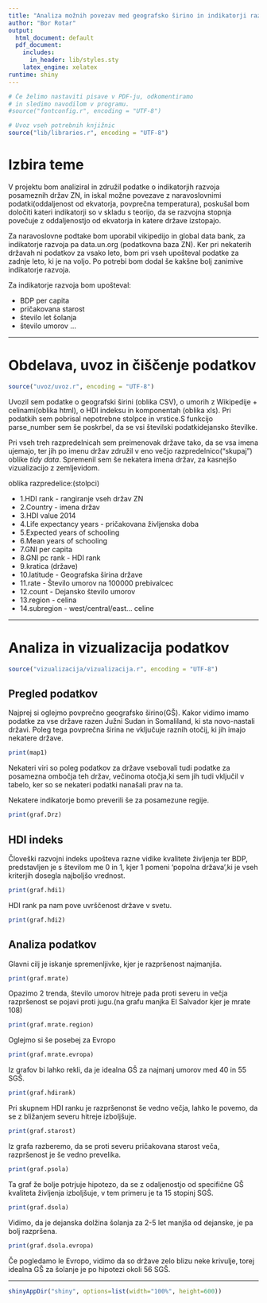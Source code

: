 ---
title: "Analiza možnih povezav med geografsko širino in indikatorji razvoja"
author: "Bor Rotar"
output:
  html_document: default
  pdf_document:
    includes:
      in_header: lib/styles.sty
    latex_engine: xelatex
runtime: shiny
---

```{r setup, echo=FALSE, results='hide', message=FALSE}
# Če želimo nastaviti pisave v PDF-ju, odkomentiramo
# in sledimo navodilom v programu.
#source("fontconfig.r", encoding = "UTF-8")

# Uvoz vseh potrebnih knjižnic
source("lib/libraries.r", encoding = "UTF-8")
```

# Izbira teme

V projektu bom analiziral in združil podatke o indikatorjih razvoja posameznih držav ZN, in iskal možne povezave z naravoslovnimi podatki(oddaljenost od ekvatorja, povprečna temperatura), poskušal bom določiti kateri indikatorji so v skladu s teorijo, da se razvojna stopnja povečuje z oddaljenostjo od ekvatorja in katere države izstopajo. 


Za naravoslovne podtake bom uporabil vikipedijo in global data bank, za indikatorje razvoja pa data.un.org (podatkovna baza ZN).
Ker pri nekaterih državah ni podatkov za vsako leto, bom pri vseh upošteval podatke za zadnje leto, ki je na voljo. Po potrebi bom dodal še kakšne bolj zanimive indikatorje razvoja.

Za indikatorje razvoja bom upošteval:

* BDP per capita
* pričakovana starost
* število let šolanja
* število umorov
 ...

***

# Obdelava, uvoz in čiščenje podatkov

```{r uvoz, echo=FALSE, message=FALSE}
source("uvoz/uvoz.r", encoding = "UTF-8")
```

Uvozil sem podatke o geografski širini (oblika CSV), o umorih z Wikipedije + celinami(oblika html), o HDI indeksu in komponentah (oblika xls). Pri podatkih sem pobrisal nepotrebne stolpce in vrstice.S funkcijo parse_number sem še poskrbel, da se vsi številski podatkidejansko številke.

Pri vseh treh razpredelnicah sem preimenovak države tako, da se vsa imena ujemajo, ter jih po imenu držav združil v eno večjo razpredelnico("skupaj") oblike *tidy data*. Spremenil sem še nekatera imena držav, za kasnejšo vizualizacijo z zemljevidom.

oblika razpredelice:(stolpci)

* 1.HDI rank - rangiranje vseh držav ZN
* 2.Country - imena držav
* 3.HDI value 2014
* 4.Life expectancy years - pričakovana življenska doba
* 5.Expected years of schooling
* 6.Mean years of schooling
* 7.GNI per capita
* 8.GNI pc rank - HDI rank
* 9.kratica (države)
* 10.latitude - Geografska širina države
* 11.rate - Število umorov na 100000 prebivalcec
* 12.count - Dejansko število umorov
* 13.region - celina
* 14.subregion - west/central/east... celine


***

# Analiza in vizualizacija podatkov

```{r vizualizacija, echo=FALSE, message=FALSE, warning=FALSE}
source("vizualizacija/vizualizacija.r", encoding = "UTF-8")
```

## Pregled podatkov

Najprej si oglejmo povprečno geografsko širino(GŠ). Kakor vidimo imamo podatke za vse države razen Južni Sudan in Somaliland, ki sta novo-nastali državi. Poleg tega povprečna širina ne vključuje raznih otočij, ki jih imajo nekatere države.

```{r map1, echo=FALSE, message=FALSE, warning=FALSE}
print(map1)
```

Nekateri viri so poleg podatkov za države vsebovali tudi podatke za posamezna ombočja teh držav, večinoma otočja,ki sem jih tudi vključil v tabelo, ker so se nekateri podatki nanašali prav na ta.

Nekatere indikatorje bomo preverili še za posamezune regije.

```{r graf.Drz, echo=FALSE, message=FALSE, warning=FALSE}
print(graf.Drz)
```



## HDI indeks

Človeški razvojni indeks upošteva razne vidike kvalitete življenja ter BDP, predstavljen je s številom me 0 in 1, kjer 1 pomeni 'popolna država',ki je vseh kriterjih dosegla najboljšo vrednost.

```{r graf.hdi1, echo=FALSE, message=FALSE, warning=FALSE}
print(graf.hdi1)
```

HDI rank pa nam pove uvrščenost države v svetu.

```{r graf.hdi2, echo=FALSE, message=FALSE, warning=FALSE}
print(graf.hdi2)
```

## Analiza podatkov

Glavni cilj je iskanje spremenljivke, kjer je razpršenost najmanjša.

```{r graf.mrate, echo=FALSE, message=FALSE, warning=FALSE}
print(graf.mrate)
```

Opazimo 2 trenda, število umorov hitreje pada proti severu in večja razpršenost se pojavi proti jugu.(na grafu manjka El Salvador kjer je mrate 108)


```{r graf.mrate.region, echo=FALSE, message=FALSE, warning=FALSE}
print(graf.mrate.region)
```

Oglejmo si še posebej za Evropo 

```{r graf.mrate.evropa, echo=FALSE, message=FALSE, warning=FALSE}
print(graf.mrate.evropa)
```

Iz grafov bi lahko rekli, da je idealna GŠ za najmanj umorov med 40 in 55 SGŠ.


```{r graf.hdirank, echo=FALSE, message=FALSE, warning=FALSE}
print(graf.hdirank)
```

Pri skupnem HDI ranku je razpršenonst še vedno večja, lahko le povemo, da se z bližanjem severu hitreje izboljšuje.

```{r graf.starost, echo=FALSE, message=FALSE, warning=FALSE}
print(graf.starost)
```

Iz grafa razberemo, da se proti severu pričakovana starost veča, razpršenost je še vedno prevelika.


```{r graf.psola, echo=FALSE, message=FALSE, warning=FALSE}
print(graf.psola)
```

Ta graf že bolje potrjuje hipotezo, da se z odaljenostjo od specifične GŠ kvaliteta življenja izboljšuje, v tem primeru je ta 15 stopinj SGŠ.

```{r graf.dsola, echo=FALSE, message=FALSE, warning=FALSE}
print(graf.dsola)
```

Vidimo, da je dejanska dolžina šolanja za 2-5 let manjša od dejanske, je pa bolj razpršena.

```{r graf.dsola.evropa, echo=FALSE, message=FALSE, warning=FALSE}
print(graf.dsola.evropa)
```

Če pogledamo le Evropo, vidimo da so države zelo blizu neke krivulje, torej idealna GŠ za šolanje je po hipotezi okoli 56 SGŠ.



***



```{r shiny, echo = FALSE}
shinyAppDir("shiny", options=list(width="100%", height=600))
```
